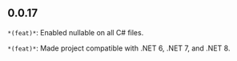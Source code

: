 ## 0.0.17
`*(feat)*`: Enabled nullable on all C# files.

`*(feat)*`: Made project compatible with .NET 6, .NET 7, and .NET 8.

